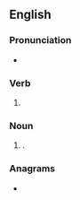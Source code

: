 ==English==

===Pronunciation===
* {{IPA|en|/ˈfɪltʃ.ɘz/}}

===Verb===
{{head|en|verb form}}

# {{en-third-person singular of|filch}}

===Noun===
{{head|en|noun form}}

# {{plural of|en|filch}}.

===Anagrams===
* {{anagrams|en|a=cefhils|Schleif}}